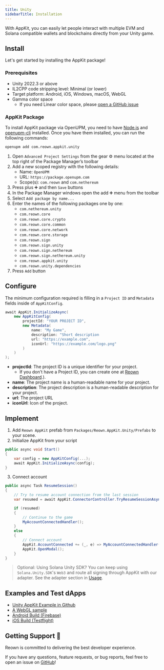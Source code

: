```yaml
---
title: Unity
sidebarTitle: Installation
---
```



With AppKit, you can easily let people interact with multiple EVM and Solana compatible wallets and blockchains directly from your Unity game.

## Install

Let's get started by installing the AppKit package!

### Prerequisites

- Unity 2022.3 or above
- IL2CPP code stripping level: Minimal (or lower)
- Target platform: Android, iOS, Windows, macOS, WebGL
- Gamma color space
  - If you need Linear color space, please [open a GitHub issue](https://github.com/reown-com/reown-dotnet/issues)

### AppKit Package

<Tabs>
<Tab title="OpenUPM CLI">

To install AppKit package via OpenUPM, you need to have [Node.js](https://nodejs.org/en/) and [openupm-cli](https://openupm.com/docs/getting-started.html#installing-openupm-cli) installed. Once you have them installed, you can run the following commands:

```bash
openupm add com.reown.appkit.unity
```

</Tab>
<Tab title="Package Manager with OpenUPM">

1. Open `Advanced Project Settings` from the gear ⚙ menu located at the top right of the Package Manager’s toolbar
2. Add a new scoped registry with the following details:
   - Name: `OpenUPM`
   - URL: `https://package.openupm.com`
   - Scope(s): `com.reown` and `com.nethereum`
3. Press plus ➕ and then `Save` buttons
4. In the Package Manager windows open the add ➕ menu from the toolbar
5. Select `Add package by name...`
6. Enter the names of the following packages one by one:
   - `com.nethereum.unity`
   - `com.reown.core`
   - `com.reown.core.crypto`
   - `com.reown.core.common`
   - `com.reown.core.network`
   - `com.reown.core.storage`
   - `com.reown.sign`
   - `com.reown.sign.unity`
   - `com.reown.sign.nethereum`
   - `com.reown.sign.nethereum.unity`
   - `com.reown.appkit.unity`
   - `com.reown.unity.dependencies`
7. Press `Add` button

</Tab>
</Tabs>

## Configure

The minimum configuration required is filling in a `Project ID` and `Metadata` fields inside of `AppKitConfig`.

<CloudBanner />

```csharp
await AppKit.InitializeAsync(
    new AppKitConfig(
        projectId: "YOUR PROJECT ID",
        new Metadata(
            name: "My Game",
            description: "Short description
            url: "https://example.com",
            iconUrl: "https://example.com/logo.png"
        )
    )
);
```

- **projectId**: The project ID is a unique identifier for your project.
  - If you don't have a Project ID, you can create one at [Reown Dashboard](https://dashboard.reown.com).).
- **name**: The project name is a human-readable name for your project.
- **description**: The project description is a human-readable description for your project.
- **url**: The project URL
- **iconUrl**: Icon of the project.

## Implement

1. Add `Reown AppKit` prefab from `Packages/Reown.AppKit.Unity/Prefabs` to your scene.
2. Initialize AppKit from your script

```csharp
public async void Start()
{
    var config = new AppKitConfig(...);
    await AppKit.InitializeAsync(config);
}
```

3. Connect account

```csharp
public async Task ResumeSession()
{
    // Try to resume account connection from the last session
    var resumed = await AppKit.ConnectorController.TryResumeSessionAsync();

    if (resumed)
    {
        // Continue to the game
        MyAccountConnectedHandler();
    }
    else
    {
        // Connect account
        AppKit.AccountConnected += (_, e) => MyAccountConnectedHandler();
        AppKit.OpenModal();
    }
}
```

> Optional: Using Solana Unity SDK? You can keep using `Solana.Unity.SDK`'s `Web3` and route all signing through AppKit with our adapter. See the adapter section in [Usage](/appkit/unity/core/usage#appkit-with-solana-unity-sdk).

## Examples and Test dApps

- [Unity AppKit Example in Github](https://github.com/reown-com/reown-dotnet/tree/main/sample/)
- [A WebGL sample](https://unity-appkit.vercel.app/)
- [Android Build (Firebase)](https://appdistribution.firebase.dev/i/093025eda71719e2)
- [iOS Build (Testflight)](https://testflight.apple.com/join/MPkPYk43)

## Getting Support 🙋

Reown is committed to delivering the best developer experience.

If you have any questions, feature requests, or bug reports, feel free to open an issue on [GitHub](https://github.com/reown-com/reown-dotnet/issues)!
